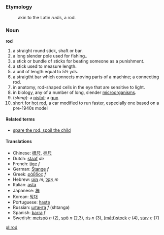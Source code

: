 ===Etymology===
:akin to the Latin ''rudis'', a rod.

===Noun===
'''rod'''

#a straight round stick, shaft or bar. 
#a long slender pole used for fishing.. 
#a stick or bundle of sticks for beating someone as a punishment.
#a stick used to measure length.
#a unit of length equal to 5½ yds.
#a straigtht bar which connects moving parts of a machine; a connecting rod.
#in anatomy, rod-shaped cells in the eye that are sensitive to light.
#in biology, any of a number of long, slender [[microorganism]]s.
#(''slang''): a [[pistol]]; a [[gun]].
#short for [[hot rod]], a car modified to run faster, especially one based on a pre-1940s model

====Related terms====
*[[spare the rod, spoil the child]]

====Translations====
*Chinese: [[標尺]], [[标尺]]
*Dutch: [[staaf]] ''de''
*French: [[tige]] ''f''
*German: [[Stange]] ''f''
*Greek: [[ράβδος]] ''f''
*Hebrew: [[מוט|מוֹט]] ''m'', [[מקל|מַקֵּל]] ''m''
*Italian: [[asta]]
*Japanese: [[棒]]
*Korean: [[막대]]
*Portuguese: [[haste]]
*Russian: [[штанга]] ''f'' (shtanga)
*Spanish: [[barra]] ''f''
*Swedish: [[metspö]] ''n'' (2), [[spö]] ''n'' (2,3), [[ris]] ''n'' (3), [[måttstock|(mått)stock]] ''c'' (4), [[stav]] ''c'' (7)

[[pl:rod]]